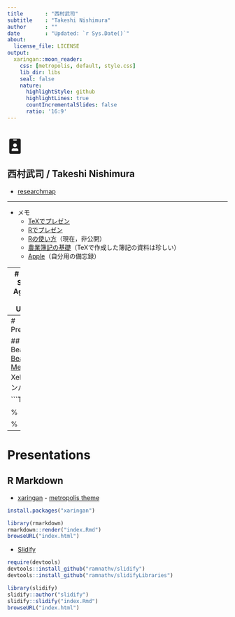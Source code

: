 ```yaml
---
title       : "西村武司"
subtitle    : "Takeshi Nishimura"
author      : ""
date        : "Updated: `r Sys.Date()`"
about:
  license_file: LICENSE
output:
  xaringan::moon_reader:
    css: [metropolis, default, style.css]
    lib_dir: libs
    seal: false
    nature:
      highlightStyle: github
      highlightLines: true
      countIncrementalSlides: false
      ratio: '16:9'
---
```

# <svg width="35px" height="35px" aria-hidden="true" focusable="false" data-prefix="fas" data-icon="id-badge" class="svg-inline--fa fa-id-badge fa-w-12" role="img" xmlns="http://www.w3.org/2000/svg" viewBox="0 0 384 512"><path fill="currentColor" d="M336 0H48C21.5 0 0 21.5 0 48v416c0 26.5 21.5 48 48 48h288c26.5 0 48-21.5 48-48V48c0-26.5-21.5-48-48-48zM144 32h96c8.8 0 16 7.2 16 16s-7.2 16-16 16h-96c-8.8 0-16-7.2-16-16s7.2-16 16-16zm48 128c35.3 0 64 28.7 64 64s-28.7 64-64 64-64-28.7-64-64 28.7-64 64-64zm112 236.8c0 10.6-10 19.2-22.4 19.2H102.4C90 416 80 407.4 80 396.8v-19.2c0-31.8 30.1-57.6 67.2-57.6h5c12.3 5.1 25.7 8 39.8 8s27.6-2.9 39.8-8h5c37.1 0 67.2 25.8 67.2 57.6v19.2z"></path></svg>
## 西村武司 / Takeshi Nishimura

- [researchmap](https://researchmap.jp/takeshinishimura)

******
- メモ
  + [TeXでプレゼン](#3)
  + [Rでプレゼン](#4)
  + [Rの使い方](https://takeshinishimura.github.io/howtouseR)（現在，非公開）
  + [農業簿記の基礎](https://researchmap.jp/takeshinishimura/social_contribution/31833947)（TeXで作成した簿記の資料は珍しい）
  + [Apple](https://takeshinishimura.github.io/Apple)（自分用の備忘録）

---
# Graduate School of Agriculture, Ehime University

```r
library(leaflet)
m <- leaflet::leaflet() %>% leaflet::addTiles()
m %>% leaflet::setView(lng = 132.7917739, lat = 33.8392094, zoom = 16) %>%
  leaflet::addPopups(lng = 132.7917739, lat = 33.8392094, popup = "Tarumi Campus, Ehime University") %>%
  leaflet::addMiniMap(position = "bottomright")
```


---
# Presentations

## LaTeX Beamer
- [Beamer](https://ctan.org/pkg/beamer)
- [Metropolis](https://github.com/matze/mtheme)
  + XeLaTeXでコンパイル

```TeX
\documentclass[unicode, 10pt, xcolor={dvipsnames, svgnames}, usepdftitle=false]{beamer}
% ハンドアウトの場合：handout
% 16:9の場合：aspectratio=169
\usetheme{metropolis}

% 日本語対応
\usepackage{zxjatype}
\setjamainfont{Hiragino Mincho ProN W3}
\setjasansfont{Hiragino Kaku Gothic ProN W3}
\setjamonofont{Hiragino Kaku Gothic ProN W3}

%\usepackage{arev}% 数式フォントをArev Sansなどにすると，記号（例：※，→）が出力されない
```


---
# Presentations

## R Markdown
- [xaringan](https://github.com/yihui/xaringan) - [metropolis theme](https://github.com/pat-s/xaringan-metropolis)

```r
install.packages("xaringan")

library(rmarkdown)
rmarkdown::render("index.Rmd")
browseURL("index.html")
```

- [Slidify](https://github.com/ramnathv/slidify)

```r
require(devtools)
devtools::install_github("ramnathv/slidify")
devtools::install_github("ramnathv/slidifyLibraries")

library(slidify)
slidify::author("slidify")
slidify::slidify("index.Rmd")
browseURL("index.html")
```
